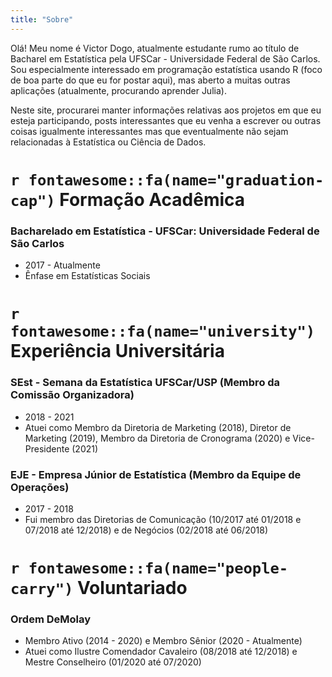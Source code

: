 ```yaml
---
title: "Sobre"
---
```



Olá! Meu nome é Victor Dogo, atualmente estudante rumo ao título de Bacharel em Estatística pela UFSCar - Universidade Federal de São Carlos. Sou especialmente interessado em programação estatística usando R (foco de boa parte do que eu for postar aqui), mas aberto a muitas outras aplicações (atualmente, procurando aprender Julia).

Neste site, procurarei manter informações relativas aos projetos em que eu esteja participando, posts interessantes que eu venha a escrever ou outras coisas igualmente interessantes mas que eventualmente não sejam relacionadas à Estatística ou Ciência de Dados.

# `r fontawesome::fa(name="graduation-cap")` Formação Acadêmica

### Bacharelado em Estatística - UFSCar: Universidade Federal de São Carlos

* 2017 - Atualmente
* Ênfase em Estatísticas Sociais

# `r fontawesome::fa(name="university")` Experiência Universitária

### SEst - Semana da Estatística UFSCar/USP (Membro da Comissão Organizadora)

* 2018 - 2021
* Atuei como Membro da Diretoria de Marketing (2018), Diretor de Marketing (2019), Membro da Diretoria de Cronograma (2020) e Vice-Presidente (2021)

### EJE - Empresa Júnior de Estatística (Membro da Equipe de Operações)

* 2017 - 2018
* Fui membro das Diretorias de Comunicação (10/2017 até 01/2018 e
07/2018 até 12/2018) e de Negócios (02/2018 até 06/2018)

# `r fontawesome::fa(name="people-carry")` Voluntariado

### Ordem DeMolay

* Membro Ativo (2014 - 2020) e Membro Sênior (2020 - Atualmente)
* Atuei como Ilustre Comendador Cavaleiro
(08/2018 até 12/2018) e Mestre Conselheiro (01/2020 até 07/2020)

